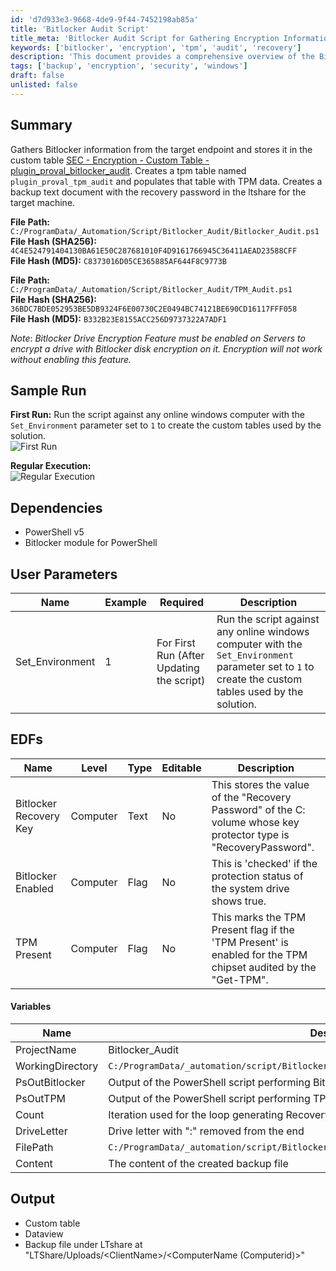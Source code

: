```yaml
---
id: 'd7d933e3-9668-4de9-9f44-7452198ab85a'
title: 'Bitlocker Audit Script'
title_meta: 'Bitlocker Audit Script for Gathering Encryption Information'
keywords: ['bitlocker', 'encryption', 'tpm', 'audit', 'recovery']
description: 'This document provides a comprehensive overview of the Bitlocker Audit script, detailing its functionality in gathering Bitlocker and TPM information from target endpoints, storing it in custom tables, and creating backup files for recovery passwords.'
tags: ['backup', 'encryption', 'security', 'windows']
draft: false
unlisted: false
---
```

## Summary

Gathers Bitlocker information from the target endpoint and stores it in the custom table [SEC - Encryption - Custom Table - plugin_proval_bitlocker_audit](https://proval.itglue.com/DOC-5078775-8943520). Creates a tpm table named `plugin_proval_tpm_audit` and populates that table with TPM data. Creates a backup text document with the recovery password in the ltshare for the target machine.

**File Path:** `C:/ProgramData/_Automation/Script/Bitlocker_Audit/Bitlocker_Audit.ps1`  
**File Hash (SHA256):** `4C4E524791404130BA61E50C287681010F4D9161766945C36411AEAD23588CFF`  
**File Hash (MD5):** `C8373016D05CE365885AF644F8C9773B`  

**File Path:** `C:/ProgramData/_Automation/Script/Bitlocker_Audit/TPM_Audit.ps1`  
**File Hash (SHA256):** `36BDC7BDE052953BE5DB9324F6E00730C2E0494BC74121BE690CD16117FFF058`  
**File Hash (MD5):** `B332B23E8155ACC256D9737322A7ADF1`  

*Note*: *Bitlocker Drive Encryption Feature must be enabled on Servers to encrypt a drive with Bitlocker disk encryption on it. Encryption will not work without enabling this feature.*

## Sample Run

**First Run:** Run the script against any online windows computer with the `Set_Environment` parameter set to `1` to create the custom tables used by the solution.  
![First Run](../../../static/img/Bitlocker---Audit/image_1.png)

**Regular Execution:**  
![Regular Execution](../../../static/img/Bitlocker---Audit/image_2.png)

## Dependencies

- PowerShell v5
- Bitlocker module for PowerShell

## User Parameters

| Name              | Example | Required                              | Description                                                                                                                                               |
|-------------------|---------|---------------------------------------|-----------------------------------------------------------------------------------------------------------------------------------------------------------|
| Set_Environment    | 1       | For First Run (After Updating the script) | Run the script against any online windows computer with the `Set_Environment` parameter set to `1` to create the custom tables used by the solution. |

## EDFs

| Name                   | Level    | Type   | Editable | Description                                                                                                                |
|------------------------|----------|--------|----------|----------------------------------------------------------------------------------------------------------------------------|
| Bitlocker Recovery Key  | Computer | Text   | No       | This stores the value of the "Recovery Password" of the C: volume whose key protector type is "RecoveryPassword".        |
| Bitlocker Enabled       | Computer | Flag   | No       | This is 'checked' if the protection status of the system drive shows true.                                             |
| TPM Present             | Computer | Flag   | No       | This marks the TPM Present flag if the 'TPM Present' is enabled for the TPM chipset audited by the "Get-TPM".           |

#### Variables

| Name                | Description                                                  |
|---------------------|--------------------------------------------------------------|
| ProjectName         | Bitlocker_Audit                                             |
| WorkingDirectory     | `C:/ProgramData/_automation/script/Bitlocker_Audit`        |
| PsOutBitlocker      | Output of the PowerShell script performing Bitlocker Audit  |
| PsOutTPM            | Output of the PowerShell script performing TPM Audit        |
| Count               | Iteration used for the loop generating Recovery Key Backup File for each drive |
| DriveLetter         | Drive letter with ":" removed from the end                  |
| FilePath            | `C:/ProgramData/_automation/script/Bitlocker_Audit/Bitlocker_Recovery_Key_@DriveLetter@.txt` |
| Content             | The content of the created backup file                       |

## Output

- Custom table
- Dataview
- Backup file under LTshare at "LTShare/Uploads/\<ClientName>/\<ComputerName (Computerid)>"












